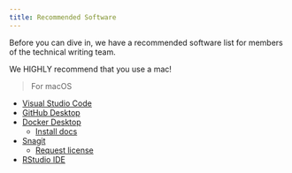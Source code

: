 ```yaml
---
title: Recommended Software
---
```


Before you can dive in, we have a recommended software list for members of the technical writing team.


We HIGHLY recommend that you use a mac!


>For macOS

- [Visual Studio Code](https://code.visualstudio.com/)
- [GitHub Desktop](https://desktop.github.com/)
- [Docker Desktop](https://www.docker.com/products/docker-desktop/)
    - [Install docs](https://docs.docker.com/desktop/install/mac-install/)
- [Snagit](https://www.techsmith.com/download/snagit/)
    - [Request license](https://rstudiopbc.atlassian.net/servicedesk/customer/portal/2/group/8/create/23)
- [RStudio IDE](https://posit.co/downloads/)




